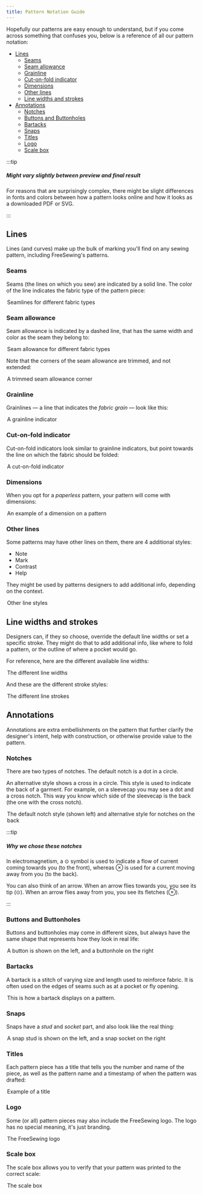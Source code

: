 ```yaml
---
title: Pattern Notation Guide
---
```


Hopefully our patterns are easy enough to understand, but if you come
across something that confuses you, below is a reference of all our
pattern notation:

- [Lines](#lines)
  - [Seams](#seams)
  - [Seam allowance](#seam-allowance)
  - [Grainline](#grainline)
  - [Cut-on-fold indicator](#cut-on-fold-indicator)
  - [Dimensions](#dimensions)
  - [Other lines](#other-lines)
  - [Line widths and strokes](#line-widths-and-strokes)
- [Annotations](#annotations)
  - [Notches](#notches)
  - [Buttons and Buttonholes](#buttons-and-buttonholes)
  - [Bartacks](#bartacks)
  - [Snaps](#snaps)
  - [Titles](#titles)
  - [Logo](#logo)
  - [Scale box](#scale-box)

:::tip

##### Might vary slightly between preview and final result

For reasons that are surprisingly complex, there might be slight
differences in fonts and colors between how a pattern looks online
and how it looks as a downloaded PDF or SVG.

:::

## Lines

Lines (and curves) make up the bulk of marking you'll find on any sewing
pattern, including FreeSewing's patterns.

### Seams

Seams (the lines on which you sew) are indicated by a solid line.
The color of the line indicates the fabric type of the pattern piece:

<Legend part="fabricLines">

Seamlines for different fabric types

</Legend>

### Seam allowance

Seam allowance is indicated by a dashed line, that has the same width and color
as the seam they belong to:

<Legend part="saLines"> Seam allowance for different fabric types </Legend>

Note that the corners of the seam allowance are trimmed, and not extended:

<Legend part="sa"> A trimmed seam allowance corner </Legend>

### Grainline

Grainlines — a line that indicates the _fabric grain_ — look like this:

<Legend part="grainline">

A grainline indicator

</Legend>

### Cut-on-fold indicator

Cut-on-fold indicators look similar to grainline indicators, but point towards the line on which the fabric should be folded:

<Legend part="cutonfold">

A cut-on-fold indicator

</Legend>

### Dimensions

When you opt for a _paperless_ pattern, your pattern will come with dimensions:

<Legend part="dimension">

An example of a dimension on a pattern

</Legend>

### Other lines

Some patterns may have other lines on them, there are 4 additional styles:

- Note
- Mark
- Contrast
- Help

They might be used by patterns designers to add additional info, depending on the context.

<Legend part="otherLines">

Other line styles

</Legend>

## Line widths and strokes

Designers can, if they so choose, override the default line widths or set a specific stroke.
They might do that to add additional info, like where to fold a pattern, or the outline of where a pocket would go.

For reference, here are the different available line widths:

<Legend part="lineWidths">

The different line widths

</Legend>

And these are the different stroke styles:

<Legend part="lineStrokes">

The different line strokes

</Legend>

## Annotations

Annotations are extra embellishments on the pattern that further clarify the
designer's intent, help with construction, or otherwise provide value to the
pattern.

### Notches

There are two types of notches. The default notch is a dot in a circle.

An alternative style shows a cross in a circle.
This style is used to indicate the back of a garment.
For example, on a sleevecap you may see a dot and a cross notch.
This way you know which side of the sleevecap is the back (the one with the cross notch).

<Legend part="notches">

The default notch style (shown left) and alternative style for notches on the back

</Legend>

:::tip

##### Why we chose these notches

In electromagnetism, a ⊙ symbol is used to indicate a flow of current coming towards you (to the front),
whereas ⊗ is used for a current moving away from you (to the back).

You can also think of an arrow. When an arrow flies towards you, you see its tip (⊙).
When an arrow flies away from you, you see its fletches (⊗).

:::

### Buttons and Buttonholes

Buttons and buttonholes may come in different sizes, but always have the same shape that represents
how they look in real life:

<Legend part="buttons">

A button is shown on the left, and a buttonhole on the right

</Legend>

### Bartacks

A bartack is a stitch of varying size and length used to reinforce fabric. It is often used on the edges of seams such as at a pocket or fly opening.

<Legend part="bartack">

This is how a bartack displays on a pattern.

</Legend>

### Snaps

Snaps have a _stud_ and _socket_ part, and also look like the real thing:

<Legend part="snaps">

A snap stud is shown on the left, and a snap socket on the right

</Legend>

### Titles

Each pattern piece has a title that tells you the number and name of the piece, as well as the pattern name and a timestamp of when the pattern was drafted:

<Legend part="title">

Example of a title

</Legend>

### Logo

Some (or all) pattern pieces may also include the FreeSewing logo.
The logo has no special meaning, it's just branding.

<Legend part="logo">

The FreeSewing logo

</Legend>

### Scale box

The scale box allows you to verify that your pattern was printed to the correct scale:

<Legend part="scalebox">

The scale box

</Legend>
